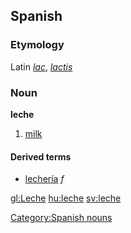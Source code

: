 ==Spanish==
===Etymology===
Latin ''[[lac]]'', ''[[lactis]]''

===Noun===
'''leche'''

# [[milk]]

====Derived terms====
*[[lechería]] ''f''

[[Category:Spanish nouns]]
[[gl:Leche]]
[[hu:leche]]
[[sv:leche]]